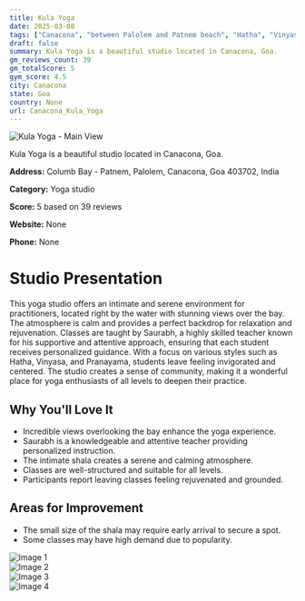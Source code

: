 ```yaml
---
title: Kula Yoga
date: 2025-03-08
tags: ["Canacona", "between Palolem and Patnem beach", "Hatha", "Vinyasa", "Pranayama", "serene", "intimate", "Canacona"]  
draft: false
summary: Kula Yoga is a beautiful studio located in Canacona, Goa.
gm_reviews_count: 39
gm_totalScore: 5
gym_score: 4.5
city: Canacona
state: Goa
country: None
url: Canacona_Kula_Yoga
---
```


<div className="aspect-[16/9] relative my-8">
  <img 
    src="https://lh3.googleusercontent.com/p/AF1QipO8HscQQavREzyaN42GaqC4XhPlx4WtiKMZitFo=w1920-h1080-k-no"
    alt="Kula Yoga - Main View"
    className="object-cover absolute inset-0 w-full h-full rounded-lg"
  />
</div>

Kula Yoga is a beautiful studio located in Canacona, Goa.

**Address:** Columb Bay - Patnem, Palolem, Canacona, Goa 403702, India

**Category:** Yoga studio

**Score:** 5 based on 39 reviews

**Website:** None

**Phone:** None

# Studio Presentation

This yoga studio offers an intimate and serene environment for practitioners, located right by the water with stunning views over the bay. The atmosphere is calm and provides a perfect backdrop for relaxation and rejuvenation. Classes are taught by Saurabh, a highly skilled teacher known for his supportive and attentive approach, ensuring that each student receives personalized guidance. With a focus on various styles such as Hatha, Vinyasa, and Pranayama, students leave feeling invigorated and centered. The studio creates a sense of community, making it a wonderful place for yoga enthusiasts of all levels to deepen their practice.

## Why You'll Love It

- Incredible views overlooking the bay enhance the yoga experience.
- Saurabh is a knowledgeable and attentive teacher providing personalized instruction.
- The intimate shala creates a serene and calming atmosphere.
- Classes are well-structured and suitable for all levels.
- Participants report leaving classes feeling rejuvenated and grounded.

## Areas for Improvement

- The small size of the shala may require early arrival to secure a spot.
- Some classes may have high demand due to popularity.

<div className="grid grid-cols-1 xl:grid-cols-2 gap-4 my-8">
<div className="aspect-[4/3] relative"><img src="https://lh3.googleusercontent.com/p/AF1QipPB-H07a5HsH1okQ9RH2YqXzCql-T19COg3uG0k=w1920-h1080-k-no" alt="Image 1" className="object-cover absolute inset-0 w-full h-full rounded-lg" /></div>
<div className="aspect-[4/3] relative"><img src="https://lh3.googleusercontent.com/p/AF1QipPDuGLjDqAHEYHiB7rB9lCvREPw5bY3nS1gA9aj=w1920-h1080-k-no" alt="Image 2" className="object-cover absolute inset-0 w-full h-full rounded-lg" /></div>
<div className="aspect-[4/3] relative"><img src="https://lh5.googleusercontent.com/p/AF1QipPdP1z2zfUxeO4LZKEJhAU45ZHVq_gfOi8I_Kih=w1920-h1080-k-no" alt="Image 3" className="object-cover absolute inset-0 w-full h-full rounded-lg" /></div>
<div className="aspect-[4/3] relative"><img src="https://lh5.googleusercontent.com/p/AF1QipMbKOwjvx-zHJ8PByXGz35vSY-R1aQXuB4H7lFc=w1920-h1080-k-no" alt="Image 4" className="object-cover absolute inset-0 w-full h-full rounded-lg" /></div>
</div>